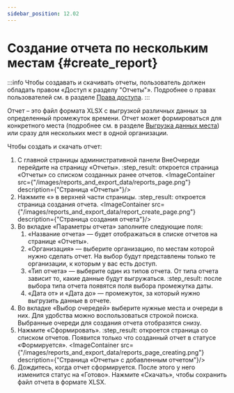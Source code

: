 ```yaml
---
sidebar_position: 12.02
---
```



# Создание отчета по нескольким местам {#create_report}

:::info
Чтобы создавать и скачивать отчеты, пользователь должен обладать правом «Доступ к разделу "Отчеты"». Подробнее о правах пользователей см. в разделе [Права доступа](../account_management/access_rights.mdx).
:::

Отчет – это файл формата XLSX с выгрузкой различных данных за определенный промежуток времени. Отчет может формироваться для конкретного места \(подробнее см. в разделе [Выгрузка данных места](shops_export_data.mdx)\) или сразу для нескольких мест в одной организации.

Чтобы создать и скачать отчет:
1.  С главной страницы административной панели ВнеОчереди перейдите на страницу «Отчеты».
    :step_result: откроется страница «Отчеты» со списком созданных ранее отчетов.
    <ImageContainer src={"/images/reports_and_export_data/reports_page.png"} description={"Страница «Отчеты»"}/>
2.  Нажмите «<Add/>» в верхней части страницы.
    :step_result: откроется страница создания отчета.
    <ImageContainer src={"/images/reports_and_export_data/report_create_page.png"} description={"Страница создания отчета"}/>
3.  Во вкладке «Параметры отчета» заполните следующие поля:
    1.  «Название отчета» — будет отображаться в списке отчетов на странице «Отчеты».
    2.  «Организация» — выберите организацию, по местам которой нужно сделать отчет. На выбор будут представлены только те организации, к которым у вас есть доступ.
    3.  «Тип отчета» — выберите один из типов отчета. От типа отчета зависит то, какие данные будут выгружаться.
        :step_result: после выбора типа отчета появятся поля выбора промежутка даты.
    4.  «Дата от» и «Дата до» — промежуток, за который нужно выгрузить данные в отчете.
4.  Во вкладке «Выбор очередей» выберите нужные места и очереди в них. Для удобства можно воспользоваться строкой поиска. Выбранные очереди для создания отчета отобразятся снизу.
5.  Нажмите «Сформировать».
    :step_result: откроется страница со списком отчетов. Появится только что созданный отчет в статусе «Формируется».
    <ImageContainer src={"/images/reports_and_export_data/reports_page_creating.png"} description={"Страница «Отчеты» с добавленным отчетом"}/>
6.  Дождитесь, когда отчет сформируется. После этого у него изменится статус на «Готово». Нажмите «Скачать», чтобы сохранить файл отчета в формате XLSX.

